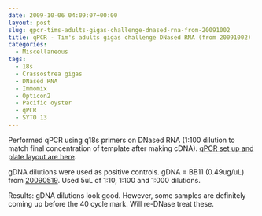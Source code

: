 ```yaml
---
date: 2009-10-06 04:09:07+00:00
layout: post
slug: qpcr-tims-adults-gigas-challenge-dnased-rna-from-20091002
title: qPCR - Tim's adults gigas challenge DNased RNA (from 20091002)
categories:
  - Miscellaneous
tags:
  - 18s
  - Crassostrea gigas
  - DNased RNA
  - Immomix
  - Opticon2
  - Pacific oyster
  - qPCR
  - SYTO 13
---
```


Performed qPCR using q18s primers on DNased RNA (1:100 dilution to match final concentration of template after making cDNA). [qPCR set up and plate layout are here](https://eagle.fish.washington.edu/Arabidopsis/Notebook%20Workup%20Files/20091005-01.jpg).

gDNA dilutions were used as positive controls. gDNA = BB11 (0.49ug/uL) from [20090519](/Sam%27s+Working+Notebook+Jan-May+2009#sjw20090519). Used 5uL of 1:10, 1:100 and 1:000 dilutions.

Results: gDNA dilutions look good. However, some samples are definitely coming up before the 40 cycle mark. Will re-DNase treat these.

